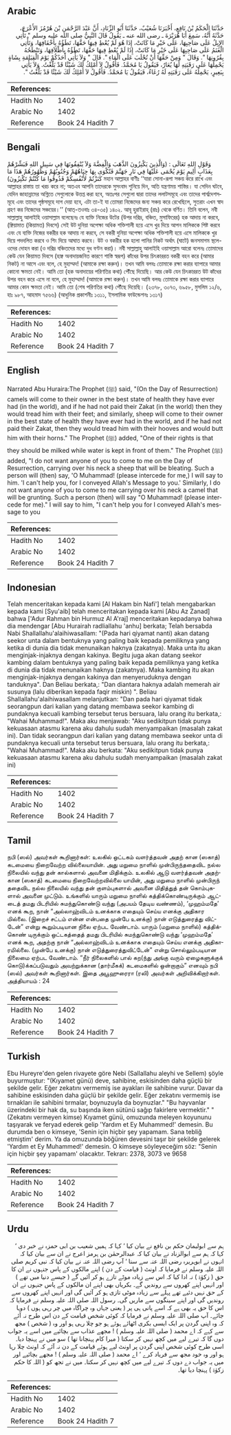 ## Arabic


<div dir="rtl" lang="ar" style={{fontSize:'larger',backgroundColor:'#f8f9fa',padding:20}}>
حَدَّثَنَا الْحَكَمُ بْنُ نَافِعٍ، أَخْبَرَنَا شُعَيْبٌ، حَدَّثَنَا أَبُو الزِّنَادِ، أَنَّ عَبْدَ الرَّحْمَنِ بْنَ هُرْمُزَ الأَعْرَجَ، حَدَّثَهُ أَنَّهُ، سَمِعَ أَبَا هُرَيْرَةَ ـ رضى الله عنه ـ يَقُولُ قَالَ النَّبِيُّ صلى الله عليه وسلم ‏"‏ تَأْتِي الإِبِلُ عَلَى صَاحِبِهَا، عَلَى خَيْرِ مَا كَانَتْ، إِذَا هُوَ لَمْ يُعْطِ فِيهَا حَقَّهَا، تَطَؤُهُ بِأَخْفَافِهَا، وَتَأْتِي الْغَنَمُ عَلَى صَاحِبِهَا عَلَى خَيْرِ مَا كَانَتْ، إِذَا لَمْ يُعْطِ فِيهَا حَقَّهَا، تَطَؤُهُ بِأَظْلاَفِهَا، وَتَنْطَحُهُ بِقُرُونِهَا ‏"‏‏.‏ وَقَالَ ‏"‏ وَمِنْ حَقِّهَا أَنْ تُحْلَبَ عَلَى الْمَاءِ ‏"‏‏.‏ قَالَ ‏"‏ وَلاَ يَأْتِي أَحَدُكُمْ يَوْمَ الْقِيَامَةِ بِشَاةٍ يَحْمِلُهَا عَلَى رَقَبَتِهِ لَهَا يُعَارٌ، فَيَقُولُ يَا مُحَمَّدُ‏.‏ فَأَقُولُ لاَ أَمْلِكُ لَكَ شَيْئًا قَدْ بَلَّغْتُ‏.‏ وَلاَ يَأْتِي بِبَعِيرٍ، يَحْمِلُهُ عَلَى رَقَبَتِهِ لَهُ رُغَاءٌ، فَيَقُولُ يَا مُحَمَّدُ‏.‏ فَأَقُولُ لاَ أَمْلِكُ لَكَ شَيْئًا قَدْ بَلَّغْتُ ‏"‏‏.‏
</div>
<div style={{backgroundColor:'#f8f9fa',padding:20, marginBottom: 10}}><table> <thead> <tr> <th>References:</th> <th></th> </tr> </thead> <tbody><tr><td>Hadith No</td><td>1402</td></tr><tr><td>Arabic No</td><td>1402</td></tr><tr><td>Reference</td><td>Book 24 Hadith 7</td></tr></tbody></table></div>

## Bengali


<div dir="ltr" lang="bn" style={{fontSize:'larger',backgroundColor:'#f8f9fa',padding:20}}>
وَقَوْلِ اللهِ تَعَالَى : (وَالَّذِينَ يَكْنِزُونَ الذَّهَبَ وَالْفِضَّةَ وَلاَ يُنْفِقُونَهَا فِي سَبِيلِ اللهِ فَبَشِّرْهُمْ بِعَذَابٍ أَلِيمٍ يَوْمَ يُحْمَى عَلَيْهَا فِي نَارِ جَهَنَّمَ فَتُكْوَى بِهَا جِبَاهُهُمْ وَجُنُوبُهُمْ وَظُهُورُهُمْ هَذَا مَا كَنَزْتُمْ لأَنْفُسِكُمْ فَذُوقُوا مَا كُنْتُمْ تَكْنِزُونَ) মহান আল্লাহর বাণীঃ ‘‘যারা সোনা-রূপা সঞ্চয় করে রাখে এবং আল্লাহর রাস্তায় তা খরচ করে না; অতএব আপনি তাদেরকে সুসংবাদ শুনিয়ে দিন, অতি যন্ত্রণাময় শাস্তির। যা সেদিন ঘটবে, যেদিন জাহান্নামের অগ্নিতে সেগুলোকে উত্তপ্ত করা হবে, অতঃপর সেগুলো দ্বারা তাদের ললাটসমূহে এবং তাদের পার্শ্বদেশসমূহে এবং তাদের পৃষ্ঠসমূহে দাগ দেয়া হবে, এটা তা-ই যা তোমরা নিজেদের জন্য সঞ্চয় করে রেখেছিলে, সুতরাং এখন স্বাদ গ্রহণ কর নিজেদের সঞ্চয়ের।’’ (আত্-তওবাঃ ৩৪-৩৫) ১৪০২. আবূ হুরাইরাহ্ (রাঃ) থেকে বর্ণিত। তিনি বলেন, নবী সাল্লাল্লাহু আলাইহি ওয়াসাল্লাম বলেছেনঃ যে ব্যক্তি নিজের উটের (উপর দরিদ্র, বঞ্চিত, মুসাফিরের) হক আদায় না করবে, (ক্বিয়ামাত (কিয়ামত) দিবসে) সেই উট দুনিয়া অপেক্ষা অধিক শক্তিশালী হয়ে এসে খুর দিয়ে আপন মালিককে পিষ্ট করবে এবং যে ব্যক্তি নিজের বকরীর হক আদায় না করবে, সে বকরী দুনিয়া অপেক্ষা অধিক শক্তিশালী হয়ে এসে মালিককে খুর দিয়ে পদদলিত করবে ও শিং দিয়ে আঘাত করবে। উট ও বকরীর হক হলো পানির নিকট অর্থাৎ (ঘাটে) জনসমাগম স্থলে- ওদের দোহন করা (ও দরিদ্র বঞ্চিতদের মধ্যে দুধ বণ্টন করা)। নবী সাল্লাল্লাহু আলাইহি ওয়াসাল্লাম আরো বলেনঃ তোমাদের কেউ যেন কিয়ামত দিবসে (হাক্ব অনাদায়জনিত কারণে শাস্তি স্বরূপ) কাঁধের উপর চিৎকাররত বকরী বহন করে (আমার নিকট) না আসে এবং বলে, হে মুহাম্মদ! (আমাকে রক্ষা করুন)। তখন আমি বলবঃ তোমাকে রক্ষা করার ব্যাপারে আমার কোনো ক্ষমতা নেই। আমি তো (হক অনাদায়ের পরিণতির কথা) পৌঁছে দিয়েছি। আর কেউ যেন চিৎকাররত উট কাঁধের উপর বহন করে এসে না বলে, হে মুহাম্মাদ! (আমাকে রক্ষা করুন)। তখন আমি বলবঃ তোমাকে রক্ষা করার ব্যাপারে আমার কোন ক্ষমতা নেই। আমি তো (শেষ পরিণতির কথা) পৌঁছে দিয়েছি। (২৩৭৮, ৩০৭৩, ৬৯৫৮, মুসলিম ১২/৬, হাঃ ৯৮৭, আহমাদ ৭৫৬৬) (আধুনিক প্রকাশনীঃ ১৩১১, ইসলামিক ফাউন্ডেশনঃ ১৩১৭)
</div>
<div style={{backgroundColor:'#f8f9fa',padding:20, marginBottom: 10}}><table> <thead> <tr> <th>References:</th> <th></th> </tr> </thead> <tbody><tr><td>Hadith No</td><td>1402</td></tr><tr><td>Arabic No</td><td>1402</td></tr><tr><td>Reference</td><td>Book 24 Hadith 7</td></tr></tbody></table></div>

## English


<div dir="ltr" lang="en" style={{fontSize:'larger',backgroundColor:'#f8f9fa',padding:20}}>
Narrated Abu Huraira:The Prophet (ﷺ) said, "(On the Day of Resurrection) camels will come to their owner in the best state of health they have ever had (in the world), and if he had not paid their Zakat (in the world) then they would tread him with their feet; and similarly, sheep will come to their owner in the best state of health they have ever had in the world, and if he had not paid their Zakat, then they would tread him with their hooves and would butt him with their horns." The Prophet (ﷺ) added, "One of their rights is that they should be milked while water is kept in front of them." The Prophet (ﷺ) added, "I do not want anyone of you to come to me on the Day of Resurrection, carrying over his neck a sheep that will be bleating. Such a person will (then) say, 'O Muhammad! (please intercede for me,) I will say to him. 'I can't help you, for I conveyed Allah's Message to you.' Similarly, I do not want anyone of you to come to me carrying over his neck a camel that will be grunting. Such a person (then) will say "O Muhammad! (please intercede for me)." I will say to him, "I can't help you for I conveyed Allah's message to you
</div>
<div style={{backgroundColor:'#f8f9fa',padding:20, marginBottom: 10}}><table> <thead> <tr> <th>References:</th> <th></th> </tr> </thead> <tbody><tr><td>Hadith No</td><td>1402</td></tr><tr><td>Arabic No</td><td>1402</td></tr><tr><td>Reference</td><td>Book 24 Hadith 7</td></tr></tbody></table></div>

## Indonesian


<div dir="ltr" lang="id" style={{fontSize:'larger',backgroundColor:'#f8f9fa',padding:20}}>
Telah menceritakan kepada kami [Al Hakam bin Nafi'] telah mengabarkan kepada kami [Syu'aib] telah menceritakan kepada kami [Abu Az Zanad] bahwa ['Adur Rahman bin Hurmuz Al A'raj] menceritakan kepadanya bahwa dia mendengar [Abu Hurairah radliallahu 'anhu] berkata; Telah bersabda Nabi Shallallahu'alaihiwasallam: "(Pada hari qiyamat nanti) akan datang seekor unta dalam bentuknya yang paling baik kepada pemiliknya yang ketika di dunia dia tidak menunaikan haknya (zakatnya). Maka unta itu akan menginjak-injaknya dengan kakinya. Begitu juga akan datang seekor kambing dalam bentuknya yang paling baik kepada pemiliknya yang ketika di dunia dia tidak menunaikan haknya (zakatnya). Maka kambing itu akan menginjak-injaknya dengan kakinya dan menyeruduknya dengan tanduknya". Dan Beliau berkata,: "Dan diantara haknya adalah memerah air susunya (lalu diberikan kepada faqir miskin) ". Beliau Shallallahu'alaihiwasallam melanjutkan: "Dan pada hari qiyamat tidak seorangpun dari kalian yang datang membawa seekor kambing di pundaknya kecuali kambing tersebut terus bersuara, lalu orang itu berkata,: "Wahai Muhammad!". Maka aku menjawab: "Aku sedikitpun tidak punya kekuasaan atasmu karena aku dahulu sudah menyampaikan (masalah zakat ini). Dan tidak seorangpun dari kalian yang datang membawa seekor unta di pundaknya kecuali unta tersebut terus bersuara, lalu orang itu berkata,: "Wahai Muhammad!". Maka aku berkata: "Aku sedikitpun tidak punya kekuasaan atasmu karena aku dahulu sudah menyampaikan (masalah zakat ini)
</div>
<div style={{backgroundColor:'#f8f9fa',padding:20, marginBottom: 10}}><table> <thead> <tr> <th>References:</th> <th></th> </tr> </thead> <tbody><tr><td>Hadith No</td><td>1402</td></tr><tr><td>Arabic No</td><td>1402</td></tr><tr><td>Reference</td><td>Book 24 Hadith 7</td></tr></tbody></table></div>

## Tamil


<div dir="ltr" lang="ta" style={{fontSize:'larger',backgroundColor:'#f8f9fa',padding:20}}>
நபி (ஸல்) அவர்கள் கூறினார்கள்: உலகில் ஒட்டகம் வளர்த்தவன் அதற் கான (ஸகாத்) கடமையை நிறைவேற்ற வில்லையாயின். அது மறுமை நாளில் முன்பிருந்ததைவிட நல்ல நிலையில் வந்து தன் கால்களால் அவனை மிதிக்கும். உலகில் ஆடு வளர்த்தவன் அதற்கான (ஸகாத்) கடமையை நிறைவேற்றவில்லை யாயின், அது மறுமை நாளில் முன்பிருந் ததைவிட நல்ல நிலையில் வந்து தன் குளம்புகளால் அவனை மிதித்துத் தன் கொம்புகளால் அவனை முட்டும். உங்களில் யாரும் மறுமை நாளில் கத்திக்கொண்டிருக்கும் ஆட்டைத் தமது பிடரியில் சுமந்துகொண்டு வந்து (அபயம் தேடிய வண்ணம்), ‘முஹம்மதே’ எனக் கூற, நான் “அல்லாஹ்விடம் உனக்காக எதையும் செய்ய எனக்கு அதிகார மில்லை. (இறைச் சட்டம் என்ன என்பதை முன்பே உனக்கு) நான் எடுத்துரைத்து விட்டேன்” என்று கூறும்படியான நிலை ஏற்பட வேண்டாம். யாரும் (மறுமை நாளில்) கத்திக்கொண் டிருக்கும் ஒட்டகத்தைத் தமது பிடரியில் சுமந்துகொண்டு வந்து ‘முஹம்மதே’ எனக் கூற, அதற்கு நான் “அல்லாஹ்விடம் உனக்காக எதையும் செய்ய எனக்கு அதிகாரமில்லை. (முன்பே உனக்கு) நான் எடுத்துரைத்துவிட்டேன்” என்று சொல்லும்படியான நிலைமை ஏற்பட வேண்டாம். “நீர் நிலைகளில் பால் கற(ந்து அங்கு வரும் ஏழைகளுக்குக் கொடு)க்கப்படுவதும் அவற்றுக்கான (தார்மீகக்) கடமைகளில் ஒன்றாகும்” எனவும் நபி (ஸல்) அவர்கள் கூறினார்கள். இதை அபூஹுரைரா (ரலி) அவர்கள் அறிவிக்கிறார்கள். அத்தியாயம் : 24
</div>
<div style={{backgroundColor:'#f8f9fa',padding:20, marginBottom: 10}}><table> <thead> <tr> <th>References:</th> <th></th> </tr> </thead> <tbody><tr><td>Hadith No</td><td>1402</td></tr><tr><td>Arabic No</td><td>1402</td></tr><tr><td>Reference</td><td>Book 24 Hadith 7</td></tr></tbody></table></div>

## Turkish


<div dir="ltr" lang="tr" style={{fontSize:'larger',backgroundColor:'#f8f9fa',padding:20}}>
Ebu Hureyre'den gelen rivayete göre Nebi (Sallallahu aleyhi ve Sellem) şöyle buyurmuştur: "(Kıyamet günü) deve, sahibine, eskisinden daha güçlü bir şekilde gelir. Eğer zekatını vermemiş ise ayakları ile sahibine vurur. Davar da sahibine eskisinden daha güçlü bir şekilde gelir. Eğer zekatını vermemiş ise tırnakları ile sahibini tırmalar, boynuzuyla da boynuzlar." "Bu hayvanlar üzerindeki bir hak da, su başında iken sütünü sağıp fakirlere vermektir." "(Zekatını vermeyen kimse) Kıyamet günü, omuzunda meleyen koyununu taşıyarak ve feryad ederek gelip 'Yardım et Ey Muhammed!' demesin. Bu durumda ben o kimseye, 'Senin için hiçbir şey yapamam. Sana tebliğ etmiştim' derim. Ya da omuzunda böğüren devesini taşır bir şekilde gelerek 'Yardım et Ey Muhammed!' demesin. O kimseye söyleyeceğim söz: "Senin için hiçbir şey yapamam' olacaktır. Tekrarı: 2378, 3073 ve 9658
</div>
<div style={{backgroundColor:'#f8f9fa',padding:20, marginBottom: 10}}><table> <thead> <tr> <th>References:</th> <th></th> </tr> </thead> <tbody><tr><td>Hadith No</td><td>1402</td></tr><tr><td>Arabic No</td><td>1402</td></tr><tr><td>Reference</td><td>Book 24 Hadith 7</td></tr></tbody></table></div>

## Urdu


<div dir="rtl" lang="ur" style={{fontSize:'larger',backgroundColor:'#f8f9fa',padding:20}}>
ہم سے ابولیمان حکم بن نافع نے بیان کیا ‘ کہا کہ ہمیں شعیب بن ابی حمزہ نے خبر دی ‘ کہا کہ ہم سے ابوالزناد نے بیان کیا کہ عبدالرحمٰن بن ہرمز اعرج نے ان سے بیان کیا کہ انہوں نے ابوہریرہ رضی اللہ عنہ سے سنا ‘ آپ رضی اللہ عنہ نے بیان کیا کہ نبی کریم صلی اللہ علیہ وسلم نے فرمایا کہ اونٹ ( قیامت کے دن ) اپنے مالکوں کے پاس جنہوں نے ان کا حق ( زکوٰۃ ) نہ ادا کیا کہ اس سے زیادہ موٹے تازے ہو کر آئیں گے ( جیسے دنیا میں تھے ) اور انہیں اپنے کھروں سے روندیں گے۔ بکریاں بھی اپنے ان مالکوں کے پاس جنہوں نے ان کے حق نہیں دئیے تھے پہلے سے زیادہ موٹی تازی ہو کر آئیں گی اور انہیں اپنے کھروں سے روندیں گی اور اپنے سینگوں سے ماریں گی۔ رسول اللہ صلی اللہ علیہ وسلم نے فرمایا کہ اس کا حق یہ بھی ہے کہ اسے پانی ہی پر ( یعنی جہاں وہ چراگاہ میں چر رہی ہوں ) دوہا جائے۔ آپ صلی اللہ علیہ وسلم نے فرمایا کہ کوئی شخص قیامت کے دن اس طرح نہ آئے کہ وہ اپنی گردن پر ایک ایسی بکری اٹھائے ہوئے ہو جو چلا رہی ہو اور وہ ( شخص ) مجھ سے کہے کہ اے محمد ( صلی اللہ علیہ وسلم ) ! مجھے عذاب سے بچائیے میں اسے یہ جواب دوں گا کہ تیرے لیے میں کچھ نہیں کر سکتا ( میرا کام پہنچانا تھا ) سو میں نے پہنچا دیا۔ اسی طرح کوئی شخص اپنی گردن پر اونٹ لیے ہوئے قیامت کے دن نہ آئے کہ اونٹ چلا رہا ہو اور وہ خود مجھ سے فریاد کرے ‘ اے محمد ( صلی اللہ علیہ وسلم ) ! مجھے بچائیے اور میں یہ جواب دے دوں کہ تیرے لیے میں کچھ نہیں کر سکتا۔ میں نے تجھ کو ( اللہ کا حکم زکوٰۃ ) پہنچا دیا تھا۔
</div>
<div style={{backgroundColor:'#f8f9fa',padding:20, marginBottom: 10}}><table> <thead> <tr> <th>References:</th> <th></th> </tr> </thead> <tbody><tr><td>Hadith No</td><td>1402</td></tr><tr><td>Arabic No</td><td>1402</td></tr><tr><td>Reference</td><td>Book 24 Hadith 7</td></tr></tbody></table></div>